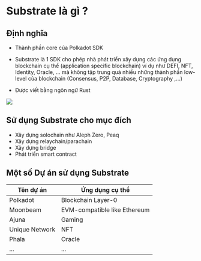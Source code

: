 

# Substrate là gì ? 

## Định nghĩa 

+ Thành phần core của Polkadot SDK 

+ Substrate là 1 SDK cho phép nhà phát triển xây dựng các ứng dụng blockchain cụ thể (application specific blockchain)
ví dụ như DEFI, NFT, Identity, Oracle, ... mà không tập trung quá nhiều những thành phần low-level của blockchain (Consensus, P2P, Database, Cryptography ,...)

+ Được viết bằng ngôn ngữ Rust
 


![](../assets/what_is_substrate.png)


## Sử dụng Substrate cho mục đích

+ Xây dựng solochain như Aleph Zero, Peaq
+ Xây dựng relaychain/parachain
+ Xây dựng bridge 
+ Phát triển smart contract 



## Một số Dự án sử dụng Substrate

| Tên dự án | Ứng dụng cụ thể |
| --- | --- |
| Polkadot | Blockchain Layer-0  |
| Moonbeam | EVM-compatible like Ethereum  |
| Ajuna | Gaming  |
| Unique Network | NFT   |
| Phala | Oracle   |
| ... | ...   |
